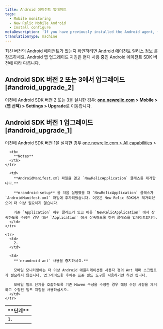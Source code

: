 ```yaml
---
title: Android 에이전트 업데이트
tags:
  - Mobile monitoring
  - New Relic Mobile Android
  - Install configure
metaDescription: 'If you have previously installed the Android agent, follow these steps before upgrading to the latest version.'
translationType: machine
---
```


최신 버전의 Android 에이전트가 있는지 확인하려면 [Android 에이전트 릴리스 정보](/docs/release-notes/mobile-release-notes/android-release-notes) 를 참조하세요. Android 앱 업그레이드 지침은 현재 사용 중인 Android 에이전트 SDK 버전에 따라 다릅니다.

## Android SDK 버전 2 또는 3에서 업그레이드 [#android_upgrade_2]

이전에 Android SDK 버전 2 또는 3을 설치한 경우: **[one.newrelic.com](https://one.newrelic.com/all-capabilities) > Mobile > (앱 선택) > Settings > Upgrade**로 이동합니다.

## Android SDK 버전 1 업그레이드 [#android_upgrade_1]

이전에 Android SDK 버전 1을 설치한 경우 [one.newrelic.com > All capabilities](https://one.newrelic.com/all-capabilities) >

<table>
  <thead>
    <tr>
      <th width={75}>
        **단계**
      </th>

      <th>
        **Notes**
      </th>
    </tr>
  </thead>

  <tbody>
    <tr>
      <td>
        1.
      </td>

      <td>
        **AndroidManifest.xml 파일을 열고 `NewRelicApplication` 클래스를 제거합니다.**

        **nrandroid-setup** 을 처음 실행했을 때 `NewRelicApplication` 클래스가 `AndroidManifest.xml` 파일에 추가되었습니다. 이것은 New Relic SDK에서 제거되었으며 더 이상 필요하지 않습니다.

        기존 `Application` 하위 클래스가 있고 이를 `NewRelicApplication` 에서 상속하도록 수정한 경우 대신 `Application` 에서 상속하도록 하위 클래스를 업데이트합니다.
      </td>
    </tr>

    <tr>
      <td>
        2.
      </td>

      <td>
        **`nrandroid-ant` 사용을 중지하세요.**

        모바일 모니터링에는 더 이상 Android 애플리케이션용 사용자 정의 Ant 래퍼 스크립트가 필요하지 않습니다. 업그레이드한 후에는 표준 빌드 도구를 사용하기만 하면 됩니다.

        모바일 빌드 단계를 호출하도록 기존 Maven 구성을 수정한 경우 해당 수정 사항을 제거하고 수정된 빌드 지침을 사용하십시오.
      </td>
    </tr>
  </tbody>
</table>